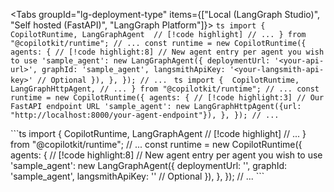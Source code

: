 
<Tabs groupId="lg-deployment-type" items={["Local (LangGraph Studio)", "Self hosted (FastAPI)", "LangGraph Platform"]}>
  <Tab value="Local (LangGraph Studio)">
    ```ts
    import { 
      CopilotRuntime,
      LangGraphAgent  // [!code highlight]
      // ...
    } from "@copilotkit/runtime";
    // ...
    const runtime = new CopilotRuntime({
      agents: { // [!code highlight:8]
          // New agent entry per agent you wish to use
          'sample_agent': new LangGraphAgent({
              deploymentUrl: '<your-api-url>',
              graphId: 'sample_agent',
              langsmithApiKey: '<your-langsmith-api-key>' // Optional
          }),
      },
    });
    // ...
    ```
  </Tab>
  <Tab value="Self hosted (FastAPI)">
    ```ts
    import { 
      CopilotRuntime,
      LangGraphHttpAgent,
      // ...
    } from "@copilotkit/runtime";
    // ...
    const runtime = new CopilotRuntime({
      agents: {
          // [!code highlight:3]
          // Our FastAPI endpoint URL
          'sample_agent': new LangGraphHttpAgent({url: "http://localhost:8000/your-agent-endpoint"}),
      },
    });
    // ...
    ```
  </Tab>

  <Tab value="LangGraph Platform">
    ```ts
    import { 
      CopilotRuntime,
      LangGraphAgent  // [!code highlight]
      // ...
    } from "@copilotkit/runtime";
    // ...
    const runtime = new CopilotRuntime({
      agents: { // [!code highlight:8]
          // New agent entry per agent you wish to use
          'sample_agent': new LangGraphAgent({
              deploymentUrl: '<your-api-url>',
              graphId: 'sample_agent',
              langsmithApiKey: '<your-langsmith-api-key>' // Optional
          }),
      },
    });
    // ...
    ```
  </Tab>
</Tabs>
